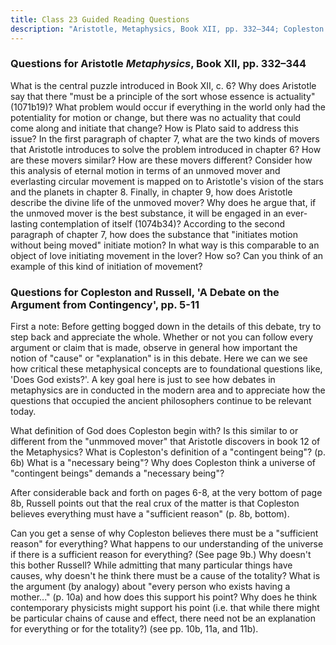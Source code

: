 ```yaml
---
title: Class 23 Guided Reading Questions
description: "Aristotle, Metaphysics, Book XII, pp. 332–344; Copleston and Russell, A Debate on the Argument from Contingency, pp. 5-11"
---
```



### Questions for Aristotle *Metaphysics*, Book XII, pp. 332–344

<QuestionBlock type="reading-content">
<Question level={1}>What is the central puzzle introduced in Book XII, c. 6?</Question>
<Question level={2}>Why does Aristotle say that there "must be a principle of the sort whose essence is actuality" (1071b19)?</Question>
<Question level={2}>What problem would occur if everything in the world only had the potentiality for motion or change, but there was no actuality that could come along and initiate that change?</Question>
<Question level={2}>How is Plato said to address this issue?</Question>
</QuestionBlock>
<QuestionBlock type="reading-content">
<Question level={1}>In the first paragraph of chapter 7, what are the two kinds of movers that Aristotle introduces to solve the problem introduced in chapter 6?</Question>
<Question level={2}>How are these movers similar?</Question>
<Question level={2}>How are these movers different?</Question>
</QuestionBlock>
<QuestionBlock type="reading-content">
<Question level={1}>Consider how this analysis of eternal motion in terms of an unmoved mover and everlasting circular movement is mapped on to Aristotle's vision of the stars and the planets in chapter 8.</Question>
</QuestionBlock>
<QuestionBlock type="reading-content">
<Question level={1}>Finally, in chapter 9, how does Aristotle describe the divine life of the unmoved mover?</Question>
<Question level={2}>Why does he argue that, if the unmoved mover is the best substance, it will be engaged in an ever-lasting contemplation of itself (1074b34)?</Question>
</QuestionBlock>
<QuestionBlock type="reading-discussion">
<Question level={1}>According to the second paragraph of chapter 7, how does the substance that "initiates motion without being moved" initiate motion?</Question>
<Question level={2}>In what way is this comparable to an object of love initiating movement in the lover? How so?</Question>
<Question level={2}>Can you think of an example of this kind of initiation of movement?</Question>
</QuestionBlock>

### Questions for Copleston and Russell, 'A Debate on the Argument from Contingency', pp. 5-11

First a note: Before getting bogged down in the details of this debate, try to step back and appreciate the whole. Whether or not you can follow every argument or claim that is made, observe in general how important the notion of "cause" or "explanation" is in this debate. Here we can we see how critical these metaphysical concepts are to foundational questions like, 'Does God exists?'. A key goal here is just to see how debates in metaphysics are in conducted in the modern area and to appreciate how the questions that occupied the ancient philosophers continue to be relevant today.


<QuestionBlock type="reading-content">
  <Question level={1}>What definition of God does Copleston begin with?</Question>
  <Question level={2} type="reading-discussion">Is this similar to or different from the "unmmoved mover" that Aristotle discovers in book 12 of the Metaphysics?</Question>
</QuestionBlock>

<QuestionBlock type="reading-content">
  <Question level={1}>What is Copleston's definition of a "contingent being"? (p. 6b)</Question>
  <Question level={1}>What is a "necessary being"?</Question>
  <Question level={1}>Why does Copleston think a universe of "contingent beings" demands a "necessary being"?</Question>
</QuestionBlock>

After considerable back and forth on pages 6-8, at the very bottom of page 8b, Russell points out that the real crux of the matter is that Copleston believes everything must have a "sufficient reason" (p. 8b, bottom).

<QuestionBlock type="reading-content">
  <Question level={1}>Can you get a sense of why Copleston believes there must be a "sufficient reason" for everything? </Question>
  <Question level={2}>What happens to our understanding of the universe if there is a sufficient reason for everything? (See page 9b.)</Question>
  <Question level={1}>Why doesn't this bother Russell?</Question>
  <Question level={2}>While admitting that many particular things have causes, why doesn't he think there must be a cause of the totality?</Question>
  <Question level={3}>What is the argument (by analogy) about "every person who exists having a mother..." (p. 10a) and how does this support his point?</Question>
  <Question level={3}>Why does he think contemporary physicists might support his point (i.e. that while there might be particular chains of cause and effect, there need not be an explanation for everything or for the totality?) (see pp. 10b, 11a, and 11b).</Question>
</QuestionBlock>
